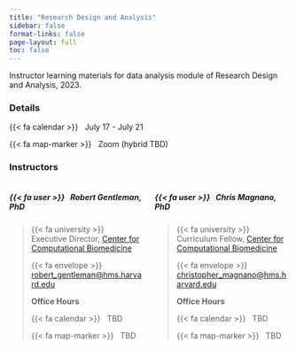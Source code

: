 ```yaml
---
title: "Research Design and Analysis"
sidebar: false
format-links: false
page-layout: full
toc: false
---
```


Instructor learning materials for data analysis module of Research Design and Analysis, 2023. 

### Details {.unnumbered}

{{< fa calendar >}} &nbsp; July 17 - July 21

{{< fa map-marker >}} &nbsp; Zoom (hybrid TBD)

### Instructors {.unnumbered}

:::: {.columns}

::: {.column width="50%"}
##### {{< fa user >}} &nbsp; Robert Gentleman, PhD
>
>{{< fa university >}} &nbsp; Executive Director, [Center for Computational Biomedicine](https://computationalbiomed.hms.harvard.edu/)
>
> {{< fa envelope >}} &nbsp; <a href="mailto:Robert_Gentleman@hms.harvard.edu">robert_gentleman@hms.harvard.edu</a>
>
> **Office Hours**
> 
> {{< fa calendar >}} &nbsp; TBD
> 
> {{< fa map-marker >}} &nbsp; TBD

:::

::: {.column width="50%"}
##### {{< fa user >}} &nbsp; Chris Magnano, PhD
>
> {{< fa university >}} &nbsp; Curriculum Fellow, [Center for Computational Biomedicine](https://computationalbiomed.hms.harvard.edu/)
>
> {{< fa envelope >}} &nbsp; <a href="mailto:christopher_magnano@hms.harvard.edu">christopher_magnano@hms.harvard.edu</a>
>
> **Office Hours**
>
> {{< fa calendar >}} &nbsp; TBD
>
> {{< fa map-marker >}} &nbsp; TBD

:::

:::
